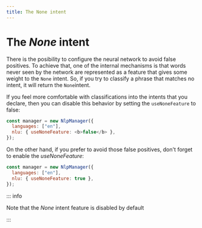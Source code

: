 ```yaml
---
title: The None intent
---
```


# The _None_ intent

There is the posibility to configure the neural network to avoid false positives. To achieve that, one of the internal mechanisms
is that words never seen by the network are represented as a feature that gives some weight to the `None` intent. So, if you try
to classify a phrase that matches no intent, it will return the `None`intent.

If you feel more comfortable with classifications into the intents that you declare, then you can disable this behavior by setting
the `useNoneFeature` to false:

```javascript
const manager = new NlpManager({
  languages: ["en"],
  nlu: { useNoneFeature: <b>false</b> },
});
```

On the other hand, if you prefer to avoid those false positives, don't forget to enable the _useNoneFeature_:

```javascript
const manager = new NlpManager({
  languages: ["en"],
  nlu: { useNoneFeature: true },
});
```

::: info

Note that the _None_ intent feature is disabled by default

:::
